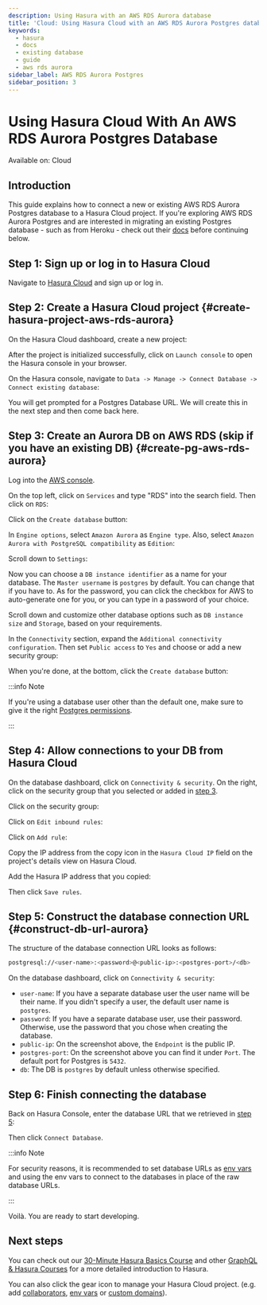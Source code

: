 ```yaml
---
description: Using Hasura with an AWS RDS Aurora database
title: 'Cloud: Using Hasura Cloud with an AWS RDS Aurora Postgres database'
keywords:
  - hasura
  - docs
  - existing database
  - guide
  - aws rds aurora
sidebar_label: AWS RDS Aurora Postgres
sidebar_position: 3
---
```



# Using Hasura Cloud With An AWS RDS Aurora Postgres Database

<div className='badge badge--primary heading-badge'>Available on: Cloud</div>

## Introduction

This guide explains how to connect a new or existing AWS RDS Aurora Postgres database to a Hasura Cloud project. If
you're exploring AWS RDS Aurora Postgres and are interested in migrating an existing Postgres database - such as from
Heroku - check out their
[docs](https://docs.aws.amazon.com/AmazonRDS/latest/AuroraUserGuide/AuroraPostgreSQL.Migrating.html) before continuing
below.

## Step 1: Sign up or log in to Hasura Cloud

Navigate to [Hasura Cloud](https://cloud.hasura.io/signup/?pg=docs&plcmt=body&cta=navigate-to-hasura-cloud&tech=default)
and sign up or log in.

## Step 2: Create a Hasura Cloud project {#create-hasura-project-aws-rds-aurora}

On the Hasura Cloud dashboard, create a new project:

<Thumbnail src='/img/cloud-dbs/create-hasura-cloud-project.png' alt='Create Hasura Cloud project' width='1000px' />

After the project is initialized successfully, click on `Launch console` to open the Hasura console in your browser.

On the Hasura console, navigate to `Data -> Manage -> Connect Database -> Connect existing database`:

You will get prompted for a Postgres Database URL. We will create this in the next step and then come back here.

<Thumbnail src='/img/cloud-dbs/existing-db-setup.png' alt='Hasura Cloud database setup' width='700px' />

## Step 3: Create an Aurora DB on AWS RDS (skip if you have an existing DB) {#create-pg-aws-rds-aurora}

Log into the [AWS console](https://console.aws.amazon.com//).

On the top left, click on `Services` and type "RDS" into the search field. Then click on `RDS`:

<Thumbnail src='/img/cloud-dbs/aws/search-for-rds.png' alt='Navigate to RDS in AWS' width='1000px' />

Click on the `Create database` button:

<Thumbnail src='/img/cloud-dbs/aws/create-database.png' alt='Create database in AWS' width='1000px' />

In `Engine options`, select `Amazon Aurora` as `Engine type`. Also, select `Amazon Aurora with PostgreSQL compatibility`
as `Edition`:

<Thumbnail
  src='/img/cloud-dbs/aws/aurora/rds-select-aurora.png'
  alt='Select Aurora for RDS instance on AWS'
  width='600px'
/>

Scroll down to `Settings`:

<Thumbnail src='/img/cloud-dbs/aws/rds-settings.png' alt='Settings for RDS instance on AWS' width='600px' />

Now you can choose a `DB instance identifier` as a name for your database. The `Master username` is `postgres` by
default. You can change that if you have to. As for the password, you can click the checkbox for AWS to auto-generate
one for you, or you can type in a password of your choice.

Scroll down and customize other database options such as `DB instance size` and `Storage`, based on your requirements.

In the `Connectivity` section, expand the `Additional connectivity configuration`. Then set `Public access` to `Yes` and
choose or add a new security group:

<Thumbnail src='/img/cloud-dbs/aws/rds-connectivity.png' alt='Connectivity for RDS instance on AWS' width='600px' />

When you're done, at the bottom, click the `Create database` button:

<Thumbnail src='/img/cloud-dbs/aws/rds-click-create.png' alt='Create RDS instance on AWS' width='700px' />

:::info Note

If you're using a database user other than the default one, make sure to give it the right
[Postgres permissions](/deployment/postgres-requirements.mdx#postgres-permissions).

:::

## Step 4: Allow connections to your DB from Hasura Cloud

On the database dashboard, click on `Connectivity & security`. On the right, click on the security group that you
selected or added in [step 3](#create-pg-aws-rds-aurora).

<Thumbnail
  src='/img/cloud-dbs/aws/aurora/find-security-group.png'
  alt='Find the security group on AWS RDS'
  width='1000px'
/>

Click on the security group:

<Thumbnail src='/img/cloud-dbs/aws/select-security-group.png' alt='Click on the security group' width='1000px' />

Click on `Edit inbound rules`:

<Thumbnail src='/img/cloud-dbs/aws/inbound-rules.png' alt='Edit inbound rules for AWS RDS database' width='1000px' />

Click on `Add rule`:

<Thumbnail
  src='/img/cloud-dbs/aws/add-inbound-rule.png'
  alt='Add an inbound rule for AWS RDS database'
  width='1000px'
/>

Copy the IP address from the copy icon in the `Hasura Cloud IP` field on the project's details view on Hasura Cloud.

<Thumbnail src='/img/projects/hasura-cloud-ip.png' alt='Hasura Cloud IP field' width='1000px' />

Add the Hasura IP address that you copied:

<Thumbnail src='/img/cloud-dbs/aws/add-hasura-ip.png' alt='Add the Hasura IP for AWS RDS database' width='1000px' />

Then click `Save rules`.

## Step 5: Construct the database connection URL {#construct-db-url-aurora}

The structure of the database connection URL looks as follows:

```bash
postgresql://<user-name>:<password>@<public-ip>:<postgres-port>/<db>
```

On the database dashboard, click on `Connectivity & security`:

<Thumbnail
  src='/img/cloud-dbs/aws/aurora/get-db-connection-string.png'
  alt='Construct the database connection string for AWS RDS'
  width='1000px'
/>

- `user-name`: If you have a separate database user the user name will be their name. If you didn't specify a user, the
  default user name is `postgres`.
- `password`: If you have a separate database user, use their password. Otherwise, use the password that you chose when
  creating the database.
- `public-ip`: On the screenshot above, the `Endpoint` is the public IP.
- `postgres-port`: On the screenshot above you can find it under `Port`. The default port for Postgres is `5432`.
- `db`: The DB is `postgres` by default unless otherwise specified.

## Step 6: Finish connecting the database

Back on Hasura Console, enter the database URL that we retrieved in [step 5](#construct-db-url-aurora):

<Thumbnail src='/img/getting-started/connect-db-cloud.png' alt='Database setup' width='600px' />

Then click `Connect Database`.

:::info Note

For security reasons, it is recommended to set database URLs as [env vars](/projects/env-vars.mdx) and using the env
vars to connect to the databases in place of the raw database URLs.

:::

Voilà. You are ready to start developing.

<Thumbnail src='/img/cloud-dbs/hasura-console.png' alt='Hasura console' width='1100px' />

## Next steps

You can check out our [30-Minute Hasura Basics Course](https://hasura.io/learn/graphql/hasura/introduction/) and other
[GraphQL & Hasura Courses](https://hasura.io/learn/) for a more detailed introduction to Hasura.

You can also click the gear icon to manage your Hasura Cloud project. (e.g. add
[collaborators](/projects/collaborators.mdx), [env vars](/projects/env-vars.mdx) or
[custom domains](/projects/domains.mdx)).

<Thumbnail src='/img/getting-started/project-manage.png' alt='Project actions' width='860px' />
